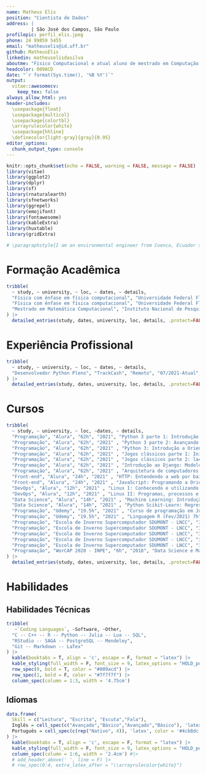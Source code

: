 ---
name: Matheus Elis
position: "Cientista de Dados"
address: |
         | São José dos Campos, São Paulo
profilepic: perfil_elis.jpeg
phone: 24 99859 5455
email: "matheuselis@id.uff.br"
github: MatheusElis
linkedin: matheuselisdasilva
aboutme: "Físico Computacional e atual aluno de mestrado em Computação Aplicada no Instituto Nacional de Pesquisas Espaciais (INPE). Atualmente atuo como Desenvolvedor Python e possuo habilidades de resolução de problemas voltados a modelagem e estatística e experiência acadêmica e profissional com trabalho individuais e em equipe."
headcolor: 009ACD
date: "`r format(Sys.time(), '%B %Y')`"
output: 
  vitae::awesomecv:
    keep_tex: false
always_allow_html: yes
header-includes:
  \usepackage{float}
  \usepackage{multicol}
  \usepackage{colortbl}
  \arrayrulecolor{white}
  \usepackage{hhline}
  \definecolor{light-gray}{gray}{0.95}
editor_options: 
  chunk_output_type: console
---

```{r setup, include=FALSE}
knitr::opts_chunk$set(echo = FALSE, warning = FALSE, message = FALSE)
library(vitae)
library(ggplot2)
library(dplyr)
library(sf)
library(rnaturalearth)
library(sfnetworks)
library(ggrepel)
library(emojifont)
library(fontawesome)
library(kableExtra)
library(huxtable)
library(gridExtra)
```

```{r}
# \paragraphstyle{I am an environmental engineer from Cuenca, Ecuador specialized in Geospatial Technologies, expected by March 2019. My research scope includes spatial data analysis, particularly focused on R programming; remote sensing and earth observation data analysis, specially optical satellite imagery applied to environmental studies and analyses such as air pollution, land use/land cover change; geostatistical analysis of climate data; and ecological modelling. I feel very keen to pursue a career in research, science, and academia.}
```

<!-- | Nationality: Ecuadorian, Birthdate: 05/01/1994 -->

\faIcon{university} Formação Acadêmica
==================================

```{r education}
tribble( 
  ~ study, ~ university, ~ loc, ~ dates, ~ details,
  "Física com ênfase em física computacional", "Universidade Federal Fluminense", "Volta Redonda, Rio de Janeiro", "2015-2021", "Monitor Bolsista no Projeto Sensebiliza (2017-2021)",
  "Física com ênfase em física computacional", "Universidade Federal Fluminense", "Volta Redonda, Rio de Janeiro", "2015-2021", "Monografia intitulada 'Estudo da Dinâmica da Hanseníase no Norte do Brasil Via Modelagem Baseada em Agentes'", 
  "Mestrado em Matemática Computacional", "Instituto Nacional de Pesquisas Espaciais (INPE)", "São José dos Campos", "2021-Atual", "Disciplinas: Programação de Sistemas Massivamente Paralelos, Tópicos em Observação da Terra, Modelagem e Simulação do Sistema Terrestre, Redes Complexas Dinâmica e Aplicações, Tópicos Avançados em Modelagem Ambiental"
) |> 
  detailed_entries(study, dates, university, loc, details, .protect=FALSE)
```

\faIcon{briefcase} Experiência Profissional
============================================

```{r experience, eval = T}
tribble( 
  ~ study, ~ university, ~ loc, ~ dates, ~ details,
  "Desenvolvedor Python Pleno", "TrackCash", "Remoto", "07/2021-Atual", "Atuar como desenvolvedor backend no desenvolvimento de sistemas para automação de processos, comunicação com apis e leitura de dados em arquivos."
) |> 
  detailed_entries(study, dates, university, loc, details, .protect=FALSE)
```

<!--
\faIcon{lightbulb} Projects
=====================================

\smallskip

\faIcon{satellite} Research projects
---------------------------------
<!-- \par\noindent\nobreak\vspace{-30pt}\rule{\textwidth}{1pt} -->

<!--
```{r proj}
tribble(
  ~ name, ~ acronym, ~ date, ~study_area,
  "Smarter Targeting of Erosion Control", "STEC", "2018 - 2023", "NZ", 
  "The impact of mass movements on alpine trails and huts assessed by EO data", "MontEO \\href{http://monteo.zgis.at/}{\\tiny{\\faIcon{link}}}", "2020 - 2021", "AT", 
  "Detection and Analysis of Landslide-induced River Course Changes and Lake Formation", "RiCoLa \\href{http://landslides-and-rivers.sbg.ac.at/}{\\tiny{\\faIcon{link}}}", "2017 - 2020", "AT, NZ, TW", 
  "Observation and Reporting of Landscape Dynamics by Citizens", "citizenMorph \\href{http://citizenmorph.sbg.ac.at/}{\\tiny{\\faIcon{link}}}", "2018 - 2020", "AT, DE, IS", 
  "Mapping, Monitoring and Modelling the Spatio-Temporal Dynamics of Land Surface Morphology", "MORPH \\href{http://morph.sbg.ac.at/}{\\tiny{\\faIcon{link}}}", "2016 - 2020", "IS"
) |> 
  detailed_entries(with = acronym, what = name, when = date, where = study_area, .protect=FALSE)  
```

\smallskip

\faIcon{laptop-code} Programming projects
----------------------------------
<!-- \par\noindent\nobreak\vspace{-30pt}\rule{\textwidth}{1pt} -->

<!--
```{r dev}
tribble(
  ~ name, ~ acronym, ~ type,
  "Landslide dammed-lakes detection and monitoring after the Kaikōura earthquake in New Zealand", "Kaikoura landslide dammed-lakes \\href{https://github.com/loreabad6/KaikouraDammedLakes_public}{\\tiny{\\faIcon{link}}}", "GEE project",
  "Tidy Geospatial Networks in R", "sfnetworks \\href{https://luukvdmeer.github.io/sfnetworks/}{\\tiny{\\faIcon{link}}}", "R Package",
  "Bicycle Network Analysis Score for UK and NL",
  "BNA-EU \\href{https://github.com/loreabad6/masters-thesis-geotech}{\\tiny{\\faIcon{link}}}", "RMarkdown Reporting"
) |> 
  detailed_entries(with = acronym, what = name, where = type, .protect=FALSE)  
```
-->


\faIcon{laptop-code} Cursos
================================


```{r presentations}
tribble( 
  ~ study, ~ university, ~ loc, ~dates, ~ details,
  "Programação", "Alura", "62h", "2021", "Python 3 parte 1: Introdução à nova versão da linguagem (de 22/07/2021 a 26/07/2021) 12h",
  "Programação", "Alura", "62h", "2021" , "Python 3 parte 2: Avançando na linguagem (de 15/10/2021 a 15/10/2021) 12h",
  "Programação", "Alura", "62h", "2021" , "Python 3: Introdução a Orientação a objetos (de 26/07/2021 a 25/11/2021) 12h",
  "Programação", "Alura", "62h", "2021" , "Jogos clássicos parte 1: Iniciando no Javascript com Pong (de 23/07/2021 a 27/07/2021) 6h",
  "Programação", "Alura", "62h", "2021" , "Jogos clássicos parte 2: laços e listas com Javascript (de 27/07/2021 a 28/07/2021) 4h",
  "Programação", "Alura", "62h", "2021" , "Introdução ao Django: Modelo, Rotas e Views (de 09/09/2021 a 13/09/2021) 8h",
  "Programação", "Alura", "62h", "2021" , "Arquitetura de computadores: Por trás de como seu programa funciona (de 28/07/2021 a 01/08/2021) 8h",
  "Front-end", "Alura", "24h", "2021" , "HTTP: Entendendo a web por baixo dos panos (de 12/08/2021 a 16/08/2021) 14h",
  "Front-end", "Alura", "24h", "2021" , "JavaScript: Programando a Orientação a Objetos (de 17/11/2021 a 17/11/2021) 10h",
  "DevOps", "Alura", "12h", "2021" , "Linux I: Conhecendo e utilizando o terminal (de 01/08/2021 a 01/08/2021) 4h",
  "DevOps", "Alura", "12h", "2021" , "Linux II: Programas, processos e pacotes (de 15/10/2021 a 15/10/2021) 8h",
  "Data Science", "Alura", "14h", "2021" , "Machine Learning: Introdução a classificação com SKLearn (de 27/08/2021 a 14/09/2021) 8h",
  "Data Science", "Alura", "14h", "2021" , "Python Scikit-Learn: Regressão, classificação e clustering (de 14/09/2021 a 14/09/2021) 6h",
  "Programação", "Udemy", "19.5h", "2021" , "Curso de programação em Julia (Fev/2021) 12.5h",
  "Programação", "Udemy", "19.5h", "2021" , "Linguagem R (Fev/2021) 7h",
  "Programação", "Escola de Inverno Supercomputador SDUMONT - LNCC", "32h", "2018", "R em ambiente HPC (Ago/2018) 4h",
  "Programação", "Escola de Inverno Supercomputador SDUMONT - LNCC", "32h", "2018", "Introdução a Programação Paralela/OpenMP (Ago/2018) 4h",
  "Programação", "Escola de Inverno Supercomputador SDUMONT - LNCC", "32h", "2018", "Introdução ao uso de containers em Computação de Alto desempenho (Ago/2018) 4h",
  "Programação", "Escola de Inverno Supercomputador SDUMONT - LNCC", "32h", "2018", "Fortram para Programação Paralela (Ago/2018) 8h",
  "Programação", "Escola de Inverno Supercomputador SDUMONT - LNCC", "32h", "2018", "C para Programação Paralela (Ago/2018) 8h",
  "Programação", "WorCAP 2020 - INPE", "6h", "2018", "Data Science e Machine Learning (Set/2020) 6h",
) |> 
  detailed_entries(study, dates, university, loc, details, .protect=FALSE)
```

\faIcon{brain} Habilidades
================================

\smallskip

\faIcon{cogs} Habilidades Técnicas
---------------------------------
<!-- \noindent\makebox[\linewidth]{\rule{\textwidth}{0.4pt}} -->

<!-- \par\noindent\nobreak\vspace{-30pt}\rule{\textwidth}{1pt} -->

```{r techtable, results='markup'}
tribble(
   ~`Coding Languages`, ~Software, ~Other,
  "C -- C++ -- R -- Python -- Julia -- Lua -- SQL",
  "RStudio -- SAGA -- PostgreSQL -- Mendeley",
  "Git -- Markdown -- LaTex"
) |>
  kable(booktabs = T, align = 'c', escape = F, format = "latex") |>
  kable_styling(full_width = F, font_size = 9, latex_options = "HOLD_position") |> 
  row_spec(0, bold = T, color = "#009acd") |> 
  row_spec(1, bold = F, color = "#7f7f7f") |> 
  column_spec(column = 1:3, width = '4.75cm')
```

<!-- \smallskip -->

<!--
\faIcon{calendar} Organizational skills
------------------------------
```{r events}
tribble(
  ~ event, ~ date, ~ place,
  "e-Rum 2020 satellite event: \\textit{sfnetworks} Webinar and Hackathon \\href{https://2020.erum.io/program/hackathon/}{\\tiny{\\faIcon{link}}}", "06, 2020", "Online Event",
  "citizenMorph App Testing Workshop", "09, 2019", "Höfn, IS",
  "GeoMundus 2018 \\href{http://www.geomundus.org/2018/}{\\tiny{\\faIcon{link}}}", "12, 2018", "Lisbon, PT",
  # "I University Simposium of Environmental Science Research", "06, 2016", "Cuenca, EC",
  "Vicepresident of the Student Association of Environmental Engineers", "2013 - 2014", "Cuenca, EC",
) |> 
  brief_entries(what = event, when = date, with = place, .protect = F)
```
  -->
  
\bigskip

\faIcon{language} Idiomas
-------------------------------

```{r langforeign, results='markup'}
data.frame(
  Skill = c("Leitura", "Escrita", "Escuta","Fala"),
  Inglês = cell_spec(c("Avançado","Básico","Avançado","Básico"), 'latex', color = '#009acd'), 
  Português = cell_spec(c(rep("Nativo", 4)), 'latex', color = '#4cb8dc')
) |>
  kable(booktabs = T, align = 'c', escape = F, format = "latex") |>
  kable_styling(full_width = F, font_size = 9, latex_options = "HOLD_position") |>
  column_spec(column = 1:6, width = '2.4cm') #|> 
  # add_header_above(' ', line = F) |>
  # row_spec(0:4, extra_latex_after = "\\arrayrulecolor{white}") 
```